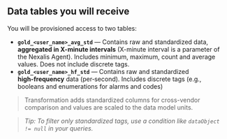 ## Data tables you will receive

You will be provisioned access to two tables:

- **`gold_<user_name>_avg_std`** — Contains raw and standardized data, **aggregated in X-minute intervals** (X-minute interval is a parameter of the Nexalis Agent). Includes minimum, maximum, count and average values. Does not include discrete tags.  
- **`gold_<user_name>_hf_std`** — Contains raw and standardized **high‑frequency** data (per‑second). Includes discrete tags (e.g., booleans and enumerations for alarms and codes) 

> Transformation adds standardized columns for cross-vendor comparison and values are scaled to the data model units.  

> _Tip: To filter only standardized tags, use a condition like `dataObject != null` in your queries._